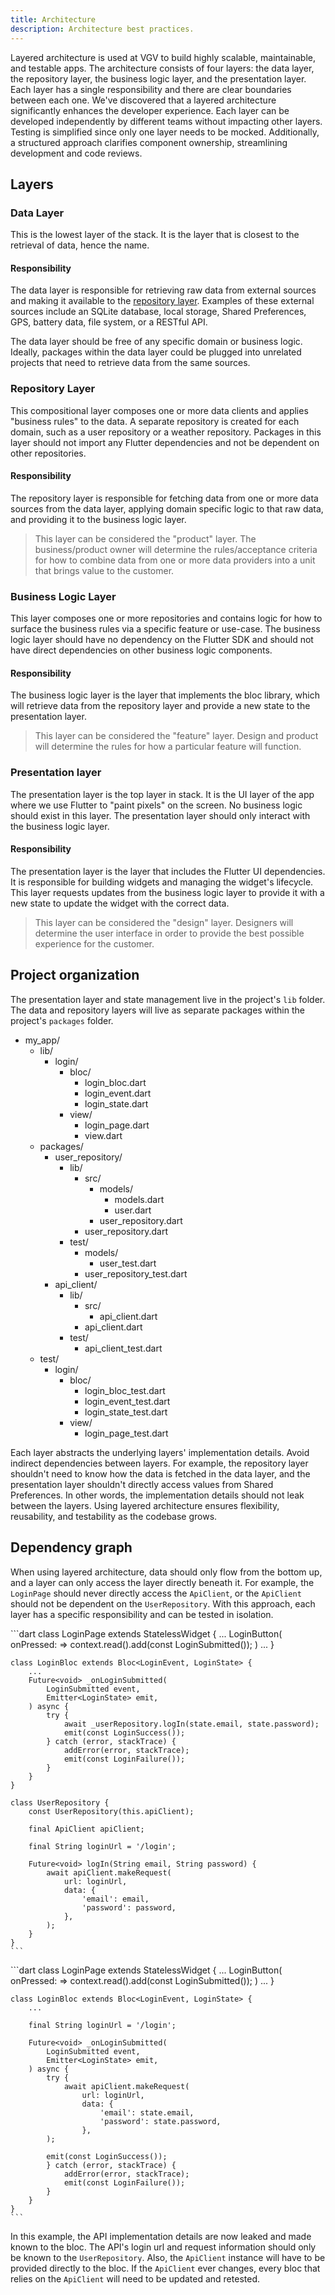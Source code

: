 ```yaml
---
title: Architecture
description: Architecture best practices.
---
```



Layered architecture is used at VGV to build highly scalable, maintainable, and testable apps. The architecture consists of four layers: the data layer, the repository layer, the business logic layer, and the presentation layer. Each layer has a single responsibility and there are clear boundaries between each one. We've discovered that a layered architecture significantly enhances the developer experience. Each layer can be developed independently by different teams without impacting other layers. Testing is simplified since only one layer needs to be mocked. Additionally, a structured approach clarifies component ownership, streamlining development and code reviews.

## Layers

### Data Layer

This is the lowest layer of the stack. It is the layer that is closest to the retrieval of data, hence the name.

#### Responsibility

The data layer is responsible for retrieving raw data from external sources and making it available to the [repository layer](#repository-layer). Examples of these external sources include an SQLite database, local storage, Shared Preferences, GPS, battery data, file system, or a RESTful API.

The data layer should be free of any specific domain or business logic. Ideally, packages within the data layer could be plugged into unrelated projects that need to retrieve data from the same sources.

### Repository Layer

This compositional layer composes one or more data clients and applies "business rules" to the data. A separate repository is created for each domain, such as a user repository or a weather repository. Packages in this layer should not import any Flutter dependencies and not be dependent on other repositories.

#### Responsibility

The repository layer is responsible for fetching data from one or more data sources from the data layer, applying domain specific logic to that raw data, and providing it to the business logic layer.

> This layer can be considered the "product" layer. The business/product owner will determine the rules/acceptance criteria for how to combine data from one or more data providers into a unit that brings value to the customer.

### Business Logic Layer

This layer composes one or more repositories and contains logic for how to surface the business rules via a specific feature or use-case. The business logic layer should have no dependency on the Flutter SDK and should not have direct dependencies on other business logic components.

#### Responsibility

The business logic layer is the layer that implements the bloc library, which will retrieve data from the repository layer and provide a new state to the presentation layer.

> This layer can be considered the "feature" layer. Design and product will determine the rules for how a particular feature will function.

### Presentation layer

The presentation layer is the top layer in stack. It is the UI layer of the app where we use Flutter to "paint pixels" on the screen. No business logic should exist in this layer. The presentation layer should only interact with the business logic layer.

#### Responsibility

The presentation layer is the layer that includes the Flutter UI dependencies. It is responsible for building widgets and managing the widget's lifecycle. This layer requests updates from the business logic layer to provide it with a new state to update the widget with the correct data.

> This layer can be considered the "design" layer. Designers will determine the user interface in order to provide the best possible experience for the customer.

## Project organization

The presentation layer and state management live in the project's `lib` folder. The data and repository layers will live as separate packages within the project's `packages` folder.

<FileTree>

- my_app/
  - lib/
    - login/
      - bloc/
        - login_bloc.dart
        - login_event.dart
        - login_state.dart
      - view/
        - login_page.dart
        - view.dart
  - packages/
    - user_repository/
      - lib/
        - src/
          - models/
            - models.dart
            - user.dart
          - user_repository.dart
        - user_repository.dart
      - test/
        - models/
          - user_test.dart
        - user_repository_test.dart
    - api_client/
      - lib/
        - src/
          - api_client.dart
        - api_client.dart
      - test/
        - api_client_test.dart
  - test/
    - login/
      - bloc/
        - login_bloc_test.dart
        - login_event_test.dart
        - login_state_test.dart
      - view/
        - login_page_test.dart

</FileTree>

Each layer abstracts the underlying layers' implementation details. Avoid indirect dependencies between layers. For example, the repository layer shouldn't need to know how the data is fetched in the data layer, and the presentation layer shouldn't directly access values from Shared Preferences. In other words, the implementation details should not leak between the layers. Using layered architecture ensures flexibility, reusability, and testability as the codebase grows.

## Dependency graph

<Diagram
  light={architectureLight}
  dark={architectureDark}
  alt="Good code is a product of competing constraints: minimal, correct, and descriptive."
/>

When using layered architecture, data should only flow from the bottom up, and a layer can only access the layer directly beneath it. For example, the `LoginPage` should never directly access the `ApiClient`, or the `ApiClient` should not be dependent on the `UserRepository`. With this approach, each layer has a specific responsibility and can be tested in isolation.

<Tabs>
  <TabItem label="Good ✅">
    ```dart
    class LoginPage extends StatelessWidget {
        ...
        LoginButton(
            onPressed: => context.read<LoginBloc>().add(const LoginSubmitted());
        )
        ...
    }

    class LoginBloc extends Bloc<LoginEvent, LoginState> {
        ...
        Future<void> _onLoginSubmitted(
            LoginSubmitted event,
            Emitter<LoginState> emit,
        ) async {
            try {
                await _userRepository.logIn(state.email, state.password);
                emit(const LoginSuccess());
            } catch (error, stackTrace) {
                addError(error, stackTrace);
                emit(const LoginFailure());
            }
        }
    }

    class UserRepository {
        const UserRepository(this.apiClient);

        final ApiClient apiClient;

        final String loginUrl = '/login';

        Future<void> logIn(String email, String password) {
            await apiClient.makeRequest(
                url: loginUrl,
                data: {
                    'email': email,
                    'password': password,
                },
            );
        }
    }
    ```

  </TabItem>
  <TabItem label="Bad ❗️">
    ```dart
    class LoginPage extends StatelessWidget {
        ...
        LoginButton(
            onPressed: => context.read<LoginBloc>().add(const LoginSubmitted());
        )
        ...
    }

    class LoginBloc extends Bloc<LoginEvent, LoginState> {
        ...

        final String loginUrl = '/login';

        Future<void> _onLoginSubmitted(
            LoginSubmitted event,
            Emitter<LoginState> emit,
        ) async {
            try {
                await apiClient.makeRequest(
                    url: loginUrl,
                    data: {
                        'email': state.email,
                        'password': state.password,
                    },
            );

            emit(const LoginSuccess());
            } catch (error, stackTrace) {
                addError(error, stackTrace);
                emit(const LoginFailure());
            }
        }
    }
    ```

  </TabItem>
</Tabs>

In this example, the API implementation details are now leaked and made known to the bloc. The API's login url and request information should only be known to the `UserRepository`. Also, the `ApiClient` instance will have to be provided directly to the bloc. If the `ApiClient` ever changes, every bloc that relies on the `ApiClient` will need to be updated and retested.
